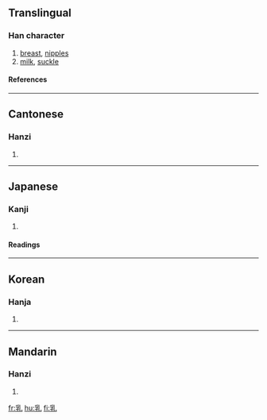 ==Translingual==
===Han character===
{{Han char|rad=乙|as=07|sn=8|four=2241<sub>0</sub>|canj=月木山 (BDU)}}
# [[breast]], [[nipples]]
# [[milk]], [[suckle]]
====References====
{{Han ref|kx=0084.170|dkj=00190|dj=0171.220|hdz=10055.040|uh=4E73|ud=20083|bh=A8C5|bd=43205}}
----
==Cantonese==
===Hanzi===
{{yue-hanzi|jyut=|y=yu5}}
# {{defn|Cantonese}}
----
==Japanese==
===Kanji===
{{ja-kanji|grade=6|rs=乙07}}
# {{defn|Japanese}}
====Readings====
{{ja-readings|on=[[にゅう]] (nyū)|kun=[[ちち]] (chichi), [[ち]] (chi)}}
----
==Korean==
===Hanja===
{{ko-hanja|hangeul=유|rv=yu|mr=yu}}
# {{defn|Korean}}
----
==Mandarin==
===Hanzi===
{{cmn-hanzi|pin=[[rǔ]] ([[ru3]])|wg=ju<sup>3</sup>}}
# {{defn|Mandarin}}

[[fr:乳]]
[[hu:乳]]
[[fi:乳]]